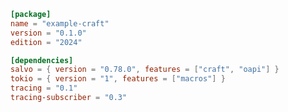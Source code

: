 
```toml  title="craft/Cargo.toml"
[package]
name = "example-craft"
version = "0.1.0"
edition = "2024"

[dependencies]
salvo = { version = "0.78.0", features = ["craft", "oapi"] }
tokio = { version = "1", features = ["macros"] }
tracing = "0.1"
tracing-subscriber = "0.3"

```